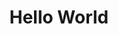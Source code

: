 ---
title: "Hello World"
publishedAt: "2025-07-19"
images:
  - "/images/projects/project-01/cover-04.jpg"
  - "/images/projects/project-01/video-01.mp4"
---